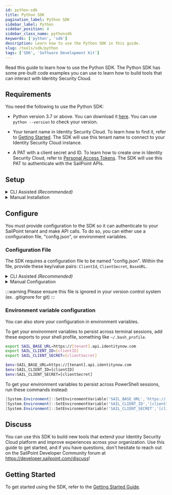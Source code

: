 ```yaml
---
id: python-sdk
title: Python SDK
pagination_label: Python SDK
sidebar_label: Python
sidebar_position: 4
sidebar_class_name: pythonsdk
keywords: ['python', 'sdk']
description: Learn how to use the Python SDK in this guide. 
slug: /tools/sdk/python
tags: ['SDK', 'Software Development Kit']
---
```


Read this guide to learn how to use the Python SDK. The Python SDK has some pre-built code examples you can use to learn how to build tools that can interact with Identity Security Cloud.

## Requirements

You need the following to use the Python SDK:

- Python version 3.7 or above. You can download it [here](https://www.python.org/downloads/). You can use `python --version` to check your version. 

- Your tenant name in Identity Security Cloud. To learn how to find it, refer to [Getting Started](/api/getting-started.md#find-your-tenant-name). The SDK will use this tenant name to connect to your Identity Security Cloud instance.

- A PAT with a client secret and ID. To learn how to create one in Identity Security Cloud, refer to [Personal Access Tokens](https://documentation.sailpoint.com/saas/help/common/api_keys.html#generating-a-personal-access-token). The SDK will use this PAT to authenticate with the SailPoint APIs.


## Setup

<details>
<summary>CLI Assisted <em>(Recommended)</em></summary>

The SailPoint CLI offers a few commands that will allow you to quickly get started with the Python SDK. To learn how to install and use the SailPoint CLI, refer to [SailPoint CLI](https://developer.sailpoint.com/idn/tools/cli#get-the-cli).

Once the CLI is installed and configured, run this command to create a new Python project with the Python SDK:

```bash
sail sdk init python python-example
```

Running this command will create the structure for your project:

```text
|-- python-example
|   |-- requirements.txt
|   |-- sdk.py
```

Navigate into your project folder and run this command to install the required dependencies:

```bash
pip install -r requirements.txt
```

The SDK is now installed. To learn how to configure the SDK, refer to the [Configure section](#configure).


</details>

<details>
<summary>Manual Installation</summary>

To begin your Python project, you will need to create a directory for your project.

To create a project directory, run this command:

```bash
mkdir python-example
```

Then run this command to change into your project directory:

```bash
cd python-example
```

To initialize your project and install the SDK, create the "requirements.txt" file with the following line in your project directory:

```text
sailpoint >= 1.0.0
```

To install the SDK and its dependencies, run this command:

```bash
pip install -r requirements.txt
```

The SDK is now installed. To learn how to configure the SDK, refer to the [Configure section](#configure).

</details>

## Configure

You must provide configuration to the SDK so it can authenticate to your SailPoint tenant and make API calls. To do so, you can either use a configuration file, "config.json", or environment variables.

### Configuration File

The SDK requires a configuration file to be named "config.json". Within the file, provide these key/value pairs: `ClientId`, `ClientSecret`, `BaseURL`.

<details>
<summary>CLI Assisted <em>(Recommended)</em></summary>
The SailPoint CLI offers a command to generate the "config.json" file with your currently configured CLI credentials.

```bash
sail sdk init config
```

If you have multiple environments configured with the CLI, you can pass an additional parameter to state the environment you wish to create a "config.json" for. 

To pass an additional parameter that states the environment you want to configure, run this command: 

```bash
sail sdk init config --env devrel
```

#### Example "config.json"

```json
{
  "ClientId": "g0567b766b413b22c05c66e75d532f1b",
  "ClientSecret": "cabd0e950a7230b63c1ff45be33fb22065b382b6251a73c61177a8bb5482fcc7",
  "BaseURL": "https://[tenant].api.identitynow.com"
}
```

</details>

<details>
<summary>Manual Configuration</summary>

Create a file named "config.json", and provide these key/value pairs: `ClientID`, `ClientSecret`, `BaseUrl`.

#### Example "config.json"

```json
{
  "ClientId": "g0567b766b413b22c05c66e75d532f1b",
  "ClientSecret": "cabd0e950a7230b63c1ff45be33fb22065b382b6251a73c61177a8bb5482fcc7",
  "BaseURL": "https://[tenant].api.identitynow.com"
}
```

</details>

:::warning
Please ensure this file is ignored in your version control system (ex. .gitignore for git)
:::

### Environment variable configuration

You can also store your configuration in environment variables.

To get your environment variables to persist across terminal sessions, add these exports to your shell profile, something like `~/.bash_profile`.


<Tabs>
<TabItem value="linux_mac" label="Linux/Mac" default>

```bash
export SAIL_BASE_URL=https://[tenant].api.identitynow.com
export SAIL_CLIENT_ID=[clientID]
export SAIL_CLIENT_SECRET=[clientSecret]
```

</TabItem>
<TabItem value="windows" label="Windows PowerShell">

```bash
$env:SAIL_BASE_URL=https://[tenant].api.identitynow.com
$env:SAIL_CLIENT_ID=[clientID]
$env:SAIL_CLIENT_SECRET=[clientSecret]
```

To get your environment variables to persist across PowerShell sessions, run these commands instead:

```powershell
[System.Environment]::SetEnvironmentVariable('SAIL_BASE_URL','https://[tenant].api.identitynow.com')
[System.Environment]::SetEnvironmentVariable('SAIL_CLIENT_ID','[clientID]')
[System.Environment]::SetEnvironmentVariable('SAIL_CLIENT_SECRET','[clientSecret]')
```

</TabItem>
</Tabs>

## Discuss

You can use this SDK to build new tools that extend your Identity Security Cloud platform and improve experiences across your organization. Use this guide to get started, and if you have questions, don't hesitate to reach out on the SailPoint Developer Community forum at https://developer.sailpoint.com/discuss! 

## Getting Started

To get started using the SDK, refer to the [Getting Started Guide](./getting-started.md).
